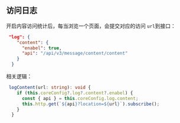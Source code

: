 
<Meta title="全局配置/访问日志" />

## 访问日志

开启内容访问统计后，每当浏览一个页面，会提交对应的访问 `url`到接口：

```json
 "log": {
    "content": {
      "enabel": true,
      "api": "/api/v3/message/content/content"
    }
  }
```

相关逻辑：

```ts
 logContent(url: string): void {
    if (this.coreConfig?.log?.content?.enabel) {
      const { api } = this.coreConfig.log.content;
      this.http.get(`${api}?location=${url}`).subscribe();
    }
  }
```

